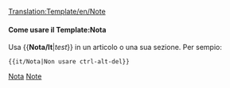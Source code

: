 <noinclude>[[Translation:Template/en/Note]]</noinclude><noinclude></noinclude>{{en/Ambox| type  = notice
| text  = <strong>Nota</strong><br/>{{{1|L'autore che ha aggiunto questo Modello non ha specificato un testo per la nota, per cui dovrebbe essere aggiornata o eliminata.}}}
}}<noinclude>

====Come usare il Template:Nota====
Usa <nowiki>{{</nowiki>'''Nota/It'''|''test''<nowiki>}}</nowiki> in un articolo o una sua sezione. Per sempio:
<pre>{{it/Nota|Non usare ctrl-alt-del}}</pre>

[[Category:it/Templates|Nota]][[Category:en/Message boxes|Note]]</noinclude>